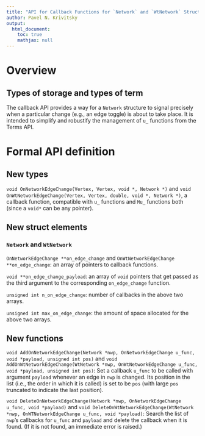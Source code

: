```yaml
---
title: "API for Callback Functions for `Network` and `WtNetwork` Structures"
author: Pavel N. Krivitsky
output: 
  html_document:
    toc: true
    mathjax: null
---
```


<!-- 
%\VignetteEngine{knitr::knitr} 
%\VignetteIndexEntry{API for Callback Functions for Network and WtNetwork Structures}
-->
<!-- to render out this file for preview when not using RStudio:  rmarkdown::render('vignettes/Terms-API.Rmd') -->

# Overview

## Types of storage and types of term

The callback API provides a way for a `Network` structure to signal precisely when a particular change (e.g., an edge toggle) is about to take place. It is intended to simplify and robustify the management of `u_` functions from the Terms API.

# Formal API definition

## New types

`void OnNetworkEdgeChange(Vertex, Vertex, void *, Network *)` and `void OnWtNetworkEdgeChange(Vertex, Vertex, double, void *, Network *)`, a callback function, compatible with `u_` functions and `Mu_` functions both (since a `void*` can be any pointer).

## New struct elements

### `Network` and `WtNetwork`

`OnNetworkEdgeChange **on_edge_change` and `OnWtNetworkEdgeChange **on_edge_change`: an array of pointers to callback functions.

`void **on_edge_change_payload`: an array of `void` pointers that get passed as the third argument to the corresponding `on_edge_change` function.

`unsigned int n_on_edge_change`: number of callbacks in the above two arrays.

`unsigned int max_on_edge_change`: the amount of space allocated for the above two arrays.

## New functions

`void AddOnNetworkEdgeChange(Network *nwp, OnNetworkEdgeChange u_func, void *payload, unsigned int pos)` and `void AddOnWtNetworkEdgeChange(WtNetwork *nwp, OnWtNetworkEdgeChange u_func, void *payload, unsigned int pos)`: Set a callback `u_func` to be called with argument `payload` whenever an edge in `nwp` is changed. Its position in the list (i.e., the order in which it is called) is set to be `pos` (with large `pos` truncated to indicate the last position).

`void DeleteOnNetworkEdgeChange(Network *nwp, OnNetworkEdgeChange u_func, void *payload)` and `void DeleteOnWtNetworkEdgeChange(WtNetwork *nwp, OnWTNetworkEdgeChange u_func, void *payload)`: Search the list of `nwp`'s callbacks for `u_func` and `payload` and delete the callback when it is found. (If it is not found, an immediate error is raised.)
